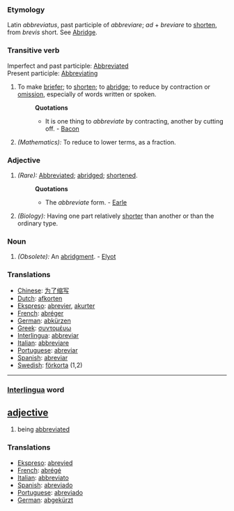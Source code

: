 ===Etymology===
Latin ''abbreviatus'', past participle of ''abbreviare''; ''ad'' + ''breviare'' to [[shorten]], from ''brevis'' short. See [[Abridge]].
===Transitive verb===
Imperfect and past participle: [[Abbreviated]]<br>
Present participle: [[Abbreviating]]
#To make [[briefer]]; to [[shorten]]; to [[abridge]]; to reduce by contraction or [[omission]], especially of words written or spoken.
#:'''Quotations'''
#:*It is one thing to ''abbreviate'' by contracting, another by cutting off. - [[Bacon]]
#''(Mathematics):'' To reduce to lower terms, as a fraction.
===Adjective===
#''(Rare):'' [[Abbreviated]]; [[abridged]]; [[shortened]].
#:'''Quotations'''
#:*The ''abbreviate'' form. - [[Earle]]
#''(Biology):'' Having one part relatively [[shorter]] than another or than the ordinary type.
===Noun===
#''(Obsolete):'' An [[abridgment]]. - [[Elyot]]
===Translations===
*[[Chinese]]: [[为了缩写]]
*[[Dutch]]: [[afkorten]]
*[[Ekspreso]]: [[abrevier]], [[akurter]]
*[[French]]: [[abréger]]
*[[German]]: [[abkürzen]]
*[[Greek]]: [[συντομέυω]]
*[[Interlingua]]: [[abbreviar]]
*[[Italian]]: [[abbreviare]]
*[[Portuguese]]: [[abreviar]]
*[[Spanish]]: [[abreviar]]
*[[Swedish]]: [[förkorta]] (1,2)

----

=== [[Interlingua]] word ===

== [[adjective]] ==
#being [[abbreviated]]
=== Translations ===
*[[Ekspreso]]: [[abrevied]]
*[[French]]: [[abrégé]]
*[[Italian]]: [[abbreviato]]
*[[Spanish]]: [[abreviado]]
*[[Portuguese]]: [[abreviado]]
*[[German]]: [[abgekürzt]]